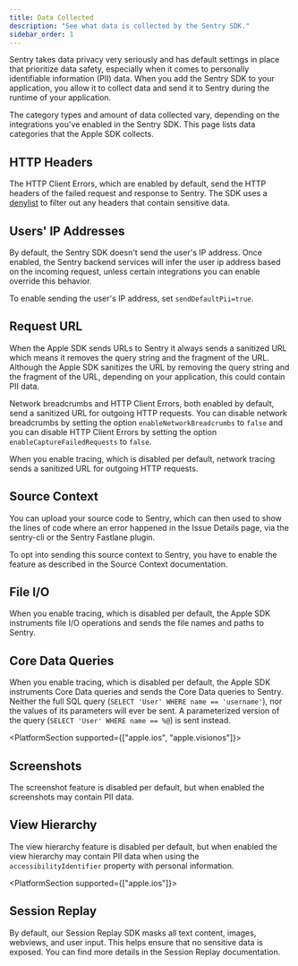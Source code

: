 ```yaml
---
title: Data Collected
description: "See what data is collected by the Sentry SDK."
sidebar_order: 1
---
```


Sentry takes data privacy very seriously and has default settings in place that prioritize data safety, especially when it comes to personally identifiable information (PII) data. When you add the Sentry SDK to your application, you allow it to collect data and send it to Sentry during the runtime of your application.

The category types and amount of data collected vary, depending on the integrations you've enabled in the Sentry SDK. This page lists data categories that the Apple SDK collects.

## HTTP Headers

The <PlatformLink to="/configuration/http-client-errors">HTTP Client Errors</PlatformLink>, which are enabled by default, send the HTTP headers of the failed request and response to Sentry. The SDK uses a [denylist](https://github.com/getsentry/sentry-cocoa/blob/main/Sources/Swift/Tools/HTTPHeaderSanitizer.swift) to filter out any headers that contain sensitive data.

## Users' IP Addresses

By default, the Sentry SDK doesn't send the user's IP address. Once enabled, the Sentry backend services will infer the user ip address based on the incoming request, unless certain integrations you can enable override this behavior.

To enable sending the user's IP address, set <PlatformLink to="/configuration/options/#send-default-pii">`sendDefaultPii=true`</PlatformLink>.

## Request URL

When the Apple SDK sends URLs to Sentry it always sends a sanitized URL which means it removes the query string and the fragment of the URL. Although the Apple SDK sanitizes the URL by removing the query string and the fragment of the URL, depending on your application, this could contain PII data.

Network breadcrumbs and HTTP Client Errors, both enabled by default, send a sanitized URL for outgoing HTTP requests. You can disable network breadcrumbs by setting the option `enableNetworkBreadcrumbs` to `false` and you can disable HTTP Client Errors by setting the option `enableCaptureFailedRequests` to `false`.

When you enable <PlatformLink to="/tracing">tracing</PlatformLink>, which is disabled per default, <PlatformLink to="/tracing/instrumentation/automatic-instrumentation/#network-tracking"> network tracing</PlatformLink> sends a sanitized URL for outgoing HTTP requests.

## Source Context

You can upload your source code to Sentry, which can then used to show the lines of code where an error happened in the Issue Details page, via the <PlatformLink to="/sourcecontext/#1-manually-upload-with-the-sentry-cli">sentry-cli</PlatformLink> or the <PlatformLink to="/sourcecontext/#2-fastlane-plugin">Sentry Fastlane plugin</PlatformLink>.

To opt into sending this source context to Sentry, you have to enable the feature as described in <PlatformLink to="/sourcecontext/">the Source Context documentation</PlatformLink>.

## File I/O

When you enable tracing, which is disabled per default, the Apple SDK <PlatformLink to="/tracing/instrumentation/automatic-instrumentation/#file-io-tracing">instruments file I/O operations</PlatformLink> and sends the file names and paths to Sentry.

## Core Data Queries

When you enable <PlatformLink to="/tracing">tracing</PlatformLink>, which is disabled per default, the Apple SDK <PlatformLink to="/tracing/instrumentation/automatic-instrumentation/#core-data-tracing">instruments Core Data queries</PlatformLink> and sends the Core Data queries to Sentry. Neither the full SQL query (`SELECT 'User' WHERE name == 'username'`), nor the values of its parameters will ever be sent. A parameterized version of the query (`SELECT 'User' WHERE name == %@`) is sent instead.

<PlatformSection supported={["apple.ios", "apple.visionos"]}>

## Screenshots

The <PlatformLink to="/enriching-events/screenshots">screenshot feature</PlatformLink> is disabled per default, but when enabled the screenshots may contain PII data.

## View Hierarchy

The <PlatformLink to="/enriching-events/viewhierarchy">view hierarchy feature</PlatformLink> is disabled per default, but when enabled the view hierarchy may contain PII data when using the `accessibilityIdentifier` property with personal information.

</PlatformSection>

<PlatformSection supported={["apple.ios"]}>

## Session Replay

By default, our Session Replay SDK masks all text content, images, webviews, and user input. This helps ensure that no sensitive data is exposed. You can find <PlatformLink to="/session-replay/#privacy">more details in the Session Replay documentation</PlatformLink>.

</PlatformSection>
